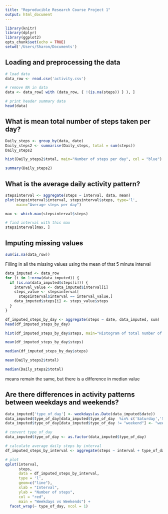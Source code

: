 ---
title: "Reproducible Research Course Project 1"
output: html_document
---

```{r}
library(knitr)
library(dplyr)
library(ggplot2)
opts_chunk$set(echo = TRUE)
setwd('/Users/Sharon/Documents')
```

## Loading and preprocessing the data

```{r}
# load data
data_row <- read.csv('activity.csv')

# remove NA in data
data <- data_row[ with (data_row, { !(is.na(steps)) } ), ]

# print header summary data
head(data)
```

## What is mean total number of steps taken per day?

```{r, echo=TRUE}
Daily_steps <- group_by(data, date)
Daily_steps2 <- summarise(Daily_steps, total = sum(steps))
Daily_steps2
```

```{r, hist, echo=TRUE}
hist(Daily_steps2$total, main="Number of steps per day", col = "blue")
```

```{r, echo=TRUE}
summary(Daily_steps2)
```

## What is the average daily activity pattern?
```{r, echo=TRUE}
stepsinterval <- aggregate(steps ~ interval, data, mean)
plot(stepsinterval$interval, stepsinterval$steps, type='l', 
     main="Average steps per day")
```

```{r, echo=TRUE}
max <- which.max(stepsinterval$steps)

# find interval with this max
stepsinterval[max, ]
```

## Imputing missing values

```{r, echo=TRUE}
sum(is.na(data_row))
```

Filling in all the missing values using the mean of that 5 minute interval
```{r, echo=TRUE}
data_imputed <- data_row
for (i in 1:nrow(data_imputed)) {
  if (is.na(data_imputed$steps[i])) {
    interval_value <- data_imputed$interval[i]
    steps_value <- stepsinterval[
      stepsinterval$interval == interval_value,]
    data_imputed$steps[i] <- steps_value$steps
  }
}
```

```{r, echo=TRUE}
df_imputed_steps_by_day <- aggregate(steps ~ date, data_imputed, sum)
head(df_imputed_steps_by_day)
```

```{r, echo=TRUE}
hist(df_imputed_steps_by_day$steps, main="Histogram of total number of steps per day with filled missing values")
```

```{r, echo=TRUE}
mean(df_imputed_steps_by_day$steps)
```

```{r, echo=TRUE}
median(df_imputed_steps_by_day$steps)
```

```{r, echo=TRUE}
mean(Daily_steps2$total)
```

```{r, echo=TRUE}
median(Daily_steps2$total)
```
means remain the same, but there is a difference in median value

## Are there differences in activity patterns between weekdays and weekends?
```{r, echo=TRUE}
data_imputed['type_of_day'] <- weekdays(as.Date(data_imputed$date))
data_imputed$type_of_day[data_imputed$type_of_day  %in% c('Saturday','Sunday') ] <- "weekend"
data_imputed$type_of_day[data_imputed$type_of_day != "weekend"] <- "weekday"
```

```{r, echo=TRUE}
# convert type_of_day
data_imputed$type_of_day <- as.factor(data_imputed$type_of_day)

# calculate average daily steps by interval
df_imputed_steps_by_interval <- aggregate(steps ~ interval + type_of_day, data_imputed, mean)

# plot
qplot(interval, 
      steps, 
      data = df_imputed_steps_by_interval, 
      type = 'l', 
      geom=c("line"),
      xlab = "Interval", 
      ylab = "Number of steps",
      col = "red",
      main = "Weekdays vs Weekends") +
  facet_wrap(~ type_of_day, ncol = 1)
```
